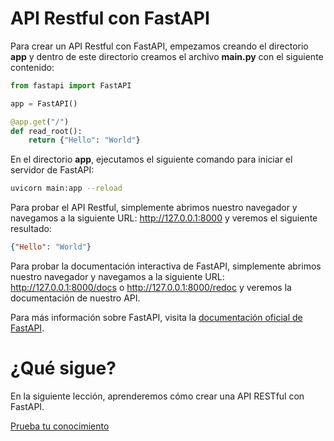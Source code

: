 # API Restful con FastAPI

Para crear un API Restful con FastAPI, empezamos creando el directorio **app** y dentro de este directorio creamos el archivo **main.py** con el siguiente contenido:

```python
from fastapi import FastAPI

app = FastAPI()

@app.get("/")
def read_root():
    return {"Hello": "World"}
```

En el directorio **app**, ejecutamos el siguiente comando para iniciar el servidor de FastAPI:

```bash
uvicorn main:app --reload
```

Para probar el API Restful, simplemente abrimos nuestro navegador y navegamos a la siguiente URL: <http://127.0.0.1:8000> y veremos el siguiente resultado:

```json
{"Hello": "World"}
```

Para probar la documentación interactiva de FastAPI, simplemente abrimos nuestro navegador y navegamos a la siguiente URL: <http://127.0.0.1:8000/docs> o <http://127.0.0.1:8000/redoc> y veremos la documentación de nuestro API.

Para más información sobre FastAPI, visita la [documentación oficial de FastAPI](https://fastapi.tiangolo.com/).

# ¿Qué sigue?

En la siguiente lección, aprenderemos cómo crear una API RESTful con FastAPI.

[Prueba tu conocimiento](2_api_restfull_quiz.qmd)
